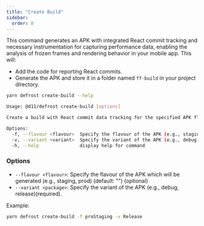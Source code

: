 ```yaml
---
title: "Create Build"
sidebar:
  order: 0
---
```


This command generates an APK with integrated React commit tracking and necessary instrumentation for capturing performance data, enabling the analysis of frozen frames and rendering behavior in your mobile app.
This will:
  - Add the code for reporting React commits.
  - Generate the APK and store it in a folder named `ff-build` in your project directory.

```bash frame="none"
yarn defrost create-build --help
```

```bash frame="none"
Usage: @d11/defrost create-build [options]

Create a build with React commit data tracking for the specified APK flavour and variant

Options:
  -f, --flavour <flavour>  Specify the flavour of the APK (e.g., staging, prod) (default: "")
  -v, --variant <variant>  Specify the variant of the APK (e.g., debug, release) (default: "debug")
  -h, --help               display help for command
```

### Options

- `--flavour <flavour>`: Specify the flavour of the APK which will be generated (e.g., staging, prod) (default: "") (optional)
- `--variant <package>`:  Specify the variant of the APK (e.g., debug, release)(required).

Example:

```bash frame="none"
yarn defrost create-build -f proStaging -v Release
```
